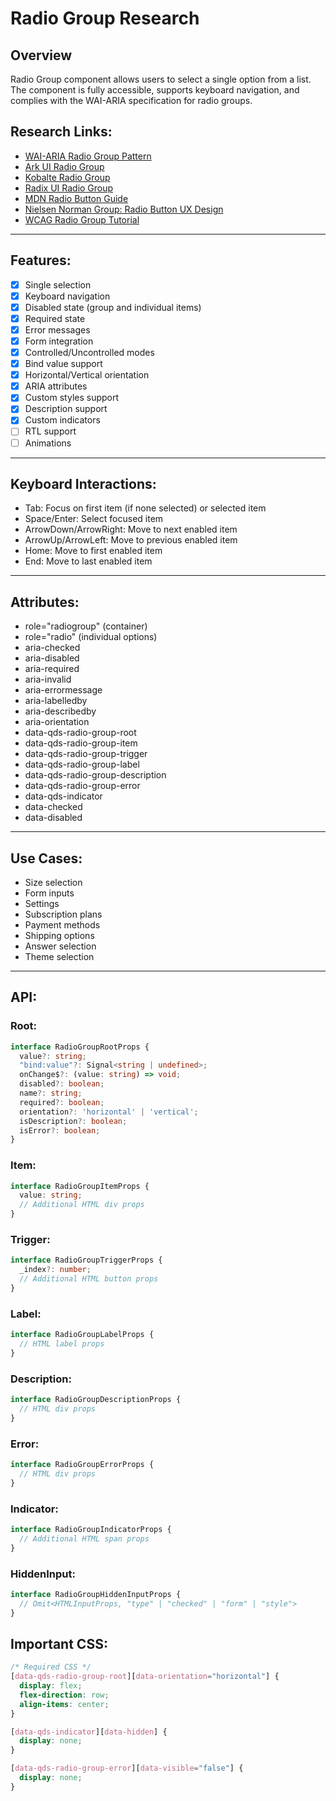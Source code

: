 # Radio Group Research

## Overview
Radio Group component allows users to select a single option from a list. The component is fully accessible,
supports keyboard navigation, and complies with the WAI-ARIA specification for radio groups.

## Research Links:
- [WAI-ARIA Radio Group Pattern](https://www.w3.org/WAI/ARIA/apg/patterns/radio/)
- [Ark UI Radio Group](https://ark-ui.com/react/docs/components/radio-group)
- [Kobalte Radio Group](https://kobalte.dev/docs/core/components/radio-group)
- [Radix UI Radio Group](https://www.radix-ui.com/primitives/docs/components/radio-group)
-	[MDN Radio Button Guide](https://developer.mozilla.org/en-US/docs/Web/HTML/Element/input/radio)
- [Nielsen Norman Group: Radio Button UX Design](https://www.nngroup.com/articles/radio-buttons-default-selection/)
- [WCAG Radio Group Tutorial](https://www.w3.org/WAI/tutorials/forms/grouping/)
---

## Features:
- [x] Single selection
- [x] Keyboard navigation
- [x] Disabled state (group and individual items)
- [x] Required state
- [x] Error messages
- [x] Form integration
- [x] Controlled/Uncontrolled modes
- [x] Bind value support
- [x] Horizontal/Vertical orientation
- [x] ARIA attributes
- [x] Custom styles support
- [x] Description support
- [x] Custom indicators
- [ ] RTL support
- [ ] Animations

---

## Keyboard Interactions:
- Tab: Focus on first item (if none selected) or selected item
- Space/Enter: Select focused item
- ArrowDown/ArrowRight: Move to next enabled item
- ArrowUp/ArrowLeft: Move to previous enabled item
- Home: Move to first enabled item
- End: Move to last enabled item

---

## Attributes:
- role="radiogroup" (container)
- role="radio" (individual options)
- aria-checked
- aria-disabled
- aria-required
- aria-invalid
- aria-errormessage
- aria-labelledby
- aria-describedby
- aria-orientation
- data-qds-radio-group-root
- data-qds-radio-group-item
- data-qds-radio-group-trigger
- data-qds-radio-group-label
- data-qds-radio-group-description
- data-qds-radio-group-error
- data-qds-indicator
- data-checked
- data-disabled

---

## Use Cases:
- Size selection
- Form inputs
- Settings
- Subscription plans
- Payment methods
- Shipping options
- Answer selection
- Theme selection

---

## API:

### Root:
```typescript
interface RadioGroupRootProps {
  value?: string;
  "bind:value"?: Signal<string | undefined>;
  onChange$?: (value: string) => void;
  disabled?: boolean;
  name?: string;
  required?: boolean;
  orientation?: 'horizontal' | 'vertical';
  isDescription?: boolean;
  isError?: boolean;
}
```

### Item:
```typescript
interface RadioGroupItemProps {
  value: string;
  // Additional HTML div props
}
```

### Trigger:
```typescript
interface RadioGroupTriggerProps {
  _index?: number;
  // Additional HTML button props
}
```

### Label:
```typescript
interface RadioGroupLabelProps {
  // HTML label props
}
```

### Description:
```typescript
interface RadioGroupDescriptionProps {
  // HTML div props
}
```

### Error:
```typescript
interface RadioGroupErrorProps {
  // HTML div props
}
```

### Indicator:
```typescript
interface RadioGroupIndicatorProps {
  // Additional HTML span props
}
```

### HiddenInput:
```typescript
interface RadioGroupHiddenInputProps {
  // Omit<HTMLInputProps, "type" | "checked" | "form" | "style">
}
```

## Important CSS:

```css
/* Required CSS */
[data-qds-radio-group-root][data-orientation="horizontal"] {
  display: flex;
  flex-direction: row;
  align-items: center;
}

[data-qds-indicator][data-hidden] {
  display: none;
}

[data-qds-radio-group-error][data-visible="false"] {
  display: none;
}
```
